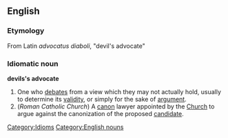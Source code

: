 ==English==
[[Category:Idioms]]
[[Category:English nouns]]
===Etymology===
From Latin ''advocatus diaboli'', "devil's advocate"

===Idiomatic noun===
'''devils's advocate'''
#One who [[debate]]s from a view which they may not actually hold, usually to determine its [[validity]], or simply for the sake of [[argument]].
#(''Roman Catholic Church'') A [[canon]] lawyer appointed by the [[Church]] to argue against the canonization of the proposed [[candidate]].